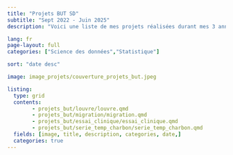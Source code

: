 ```yaml
---
title: "Projets BUT SD"
subtitle: "Sept 2022 - Juin 2025"
description: "Voici une liste de mes projets réalisées durant mes 3 années à l'Institut Universitaire de Technologie de Paris."

lang: fr
page-layout: full
categories: ["Science des données","Statistique"]

sort: "date desc"

image: image_projets/couverture_projets_but.jpeg

listing:
  type: grid
  contents: 
        - projets_but/louvre/louvre.qmd
        - projets_but/migration/migration.qmd
        - projets_but/essai_clinique/essai_clinique.qmd
        - projets_but/serie_temp_charbon/serie_temp_charbon.qmd
  fields: [image, title, description, categories, date,]
  categories: true
---
```

